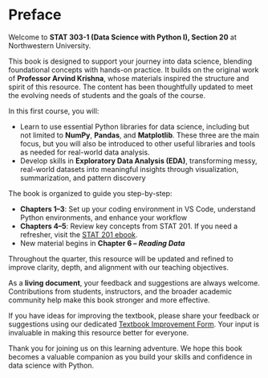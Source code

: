 # Preface {.unnumbered}

Welcome to **STAT 303-1 (Data Science with Python I), Section 20** at Northwestern University.

This book is designed to support your journey into data science, blending foundational concepts with hands-on practice. It builds on the original work of **Professor Arvind Krishna**, whose materials inspired the structure and spirit of this resource. The content has been thoughtfully updated to meet the evolving needs of students and the goals of the course.

In this first course, you will:

- Learn to use essential Python libraries for data science, including but not limited to **NumPy**, **Pandas**, and **Matplotlib**. These three are the main focus, but you will also be introduced to other useful libraries and tools as needed for real-world data analysis.
- Develop skills in **Exploratory Data Analysis (EDA)**, transforming messy, real-world datasets into meaningful insights through visualization, summarization, and pattern discovery

The book is organized to guide you step-by-step:

- **Chapters 1–3**: Set up your coding environment in VS Code, understand Python environments, and enhance your workflow
- **Chapters 4–5**: Review key concepts from STAT 201. If you need a refresher, visit the [STAT 201 ebook](https://lizhen0909.github.io/Intro_to_programming_for_data_sci/).
- New material begins in **Chapter 6 – *Reading Data***

Throughout the quarter, this resource will be updated and refined to improve clarity, depth, and alignment with our teaching objectives.

As a **living document**, your feedback and suggestions are always welcome. Contributions from students, instructors, and the broader academic community help make this book stronger and more effective.

If you have ideas for improving the textbook, please share your feedback or suggestions using our dedicated [Textbook Improvement Form](https://edstem.org/us/courses/86347/discussion). Your input is invaluable in making this resource better for everyone.

Thank you for joining us on this learning adventure. We hope this book becomes a valuable companion as you build your skills and confidence in data science with Python.
